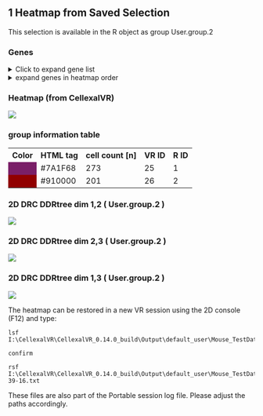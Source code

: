 ## 1 Heatmap from Saved Selection
This selection is available in the R object as group User.group.2

### Genes
<details>
  <summary>Click to expand gene list</summary>

[9030619P08Rik](https://www.genecards.org/cgi-bin/carddisp.pl?gene=9030619P08Rik) 
 [Abcb4](https://www.genecards.org/cgi-bin/carddisp.pl?gene=Abcb4) 
 [Acap1](https://www.genecards.org/cgi-bin/carddisp.pl?gene=Acap1) 
 [Add2](https://www.genecards.org/cgi-bin/carddisp.pl?gene=Add2) 
 [Adgrg1](https://www.genecards.org/cgi-bin/carddisp.pl?gene=Adgrg1) 
 [Adgrl4](https://www.genecards.org/cgi-bin/carddisp.pl?gene=Adgrl4) 
 [Alad](https://www.genecards.org/cgi-bin/carddisp.pl?gene=Alad) 
 [Angpt1](https://www.genecards.org/cgi-bin/carddisp.pl?gene=Angpt1) 
 [Anxa5](https://www.genecards.org/cgi-bin/carddisp.pl?gene=Anxa5) 
 [Aqp1](https://www.genecards.org/cgi-bin/carddisp.pl?gene=Aqp1) 
 [Arhgdib](https://www.genecards.org/cgi-bin/carddisp.pl?gene=Arhgdib) 
 [Arhgef6](https://www.genecards.org/cgi-bin/carddisp.pl?gene=Arhgef6) 
 [Atp1b2](https://www.genecards.org/cgi-bin/carddisp.pl?gene=Atp1b2) 
 [Atp2a3](https://www.genecards.org/cgi-bin/carddisp.pl?gene=Atp2a3) 
 [Atp5b](https://www.genecards.org/cgi-bin/carddisp.pl?gene=Atp5b) 
 [Atp5f1](https://www.genecards.org/cgi-bin/carddisp.pl?gene=Atp5f1) 
 [Atp5g1](https://www.genecards.org/cgi-bin/carddisp.pl?gene=Atp5g1) 
 [Atp5g3](https://www.genecards.org/cgi-bin/carddisp.pl?gene=Atp5g3) 
 [Atp7b](https://www.genecards.org/cgi-bin/carddisp.pl?gene=Atp7b) 
 [Atpif1](https://www.genecards.org/cgi-bin/carddisp.pl?gene=Atpif1) 
 [AW112010](https://www.genecards.org/cgi-bin/carddisp.pl?gene=AW112010) 
 [Bin2](https://www.genecards.org/cgi-bin/carddisp.pl?gene=Bin2) 
 [Birc5](https://www.genecards.org/cgi-bin/carddisp.pl?gene=Birc5) 
 [Blvrb](https://www.genecards.org/cgi-bin/carddisp.pl?gene=Blvrb) 
 [C1qbp](https://www.genecards.org/cgi-bin/carddisp.pl?gene=C1qbp) 
 [Camk2d](https://www.genecards.org/cgi-bin/carddisp.pl?gene=Camk2d) 
 [Car1](https://www.genecards.org/cgi-bin/carddisp.pl?gene=Car1) 
 [Car2](https://www.genecards.org/cgi-bin/carddisp.pl?gene=Car2) 
 [Ccna2](https://www.genecards.org/cgi-bin/carddisp.pl?gene=Ccna2) 
 [Ccnb2](https://www.genecards.org/cgi-bin/carddisp.pl?gene=Ccnb2) 
 [Ccne1](https://www.genecards.org/cgi-bin/carddisp.pl?gene=Ccne1) 
 [Cd27](https://www.genecards.org/cgi-bin/carddisp.pl?gene=Cd27) 
 [Cd34](https://www.genecards.org/cgi-bin/carddisp.pl?gene=Cd34) 
 [Cd63](https://www.genecards.org/cgi-bin/carddisp.pl?gene=Cd63) 
 [Cd63-ps](https://www.genecards.org/cgi-bin/carddisp.pl?gene=Cd63-ps) 
 [Cd93](https://www.genecards.org/cgi-bin/carddisp.pl?gene=Cd93) 
 [Cdca3](https://www.genecards.org/cgi-bin/carddisp.pl?gene=Cdca3) 
 [Cdca8](https://www.genecards.org/cgi-bin/carddisp.pl?gene=Cdca8) 
 [Cenpa](https://www.genecards.org/cgi-bin/carddisp.pl?gene=Cenpa) 
 [Cenpk](https://www.genecards.org/cgi-bin/carddisp.pl?gene=Cenpk) 
 [Ces2g](https://www.genecards.org/cgi-bin/carddisp.pl?gene=Ces2g) 
 [Chchd10](https://www.genecards.org/cgi-bin/carddisp.pl?gene=Chchd10) 
 [Chchd2](https://www.genecards.org/cgi-bin/carddisp.pl?gene=Chchd2) 
 [Cited4](https://www.genecards.org/cgi-bin/carddisp.pl?gene=Cited4) 
 [Cks1b](https://www.genecards.org/cgi-bin/carddisp.pl?gene=Cks1b) 
 [Cks2](https://www.genecards.org/cgi-bin/carddisp.pl?gene=Cks2) 
 [Cldn13](https://www.genecards.org/cgi-bin/carddisp.pl?gene=Cldn13) 
 [Cnn2](https://www.genecards.org/cgi-bin/carddisp.pl?gene=Cnn2) 
 [Coro1a](https://www.genecards.org/cgi-bin/carddisp.pl?gene=Coro1a) 
 [Cox4i1](https://www.genecards.org/cgi-bin/carddisp.pl?gene=Cox4i1) 
 [Cox6a1](https://www.genecards.org/cgi-bin/carddisp.pl?gene=Cox6a1) 
 [Cox6b1](https://www.genecards.org/cgi-bin/carddisp.pl?gene=Cox6b1) 
 [Cox7a2](https://www.genecards.org/cgi-bin/carddisp.pl?gene=Cox7a2) 
 [Cox7b](https://www.genecards.org/cgi-bin/carddisp.pl?gene=Cox7b) 
 [Cpox](https://www.genecards.org/cgi-bin/carddisp.pl?gene=Cpox) 
 [Ctla2a](https://www.genecards.org/cgi-bin/carddisp.pl?gene=Ctla2a) 
 [Ctla2b](https://www.genecards.org/cgi-bin/carddisp.pl?gene=Ctla2b) 
 [Ctse](https://www.genecards.org/cgi-bin/carddisp.pl?gene=Ctse) 
 [Cyc1](https://www.genecards.org/cgi-bin/carddisp.pl?gene=Cyc1) 
 [Dapp1](https://www.genecards.org/cgi-bin/carddisp.pl?gene=Dapp1) 
 [Dennd1c](https://www.genecards.org/cgi-bin/carddisp.pl?gene=Dennd1c) 
 [Dusp1](https://www.genecards.org/cgi-bin/carddisp.pl?gene=Dusp1) 
 [Dut](https://www.genecards.org/cgi-bin/carddisp.pl?gene=Dut) 
 [Dynll1](https://www.genecards.org/cgi-bin/carddisp.pl?gene=Dynll1) 
 [Ebi3](https://www.genecards.org/cgi-bin/carddisp.pl?gene=Ebi3) 
 [Eif5a](https://www.genecards.org/cgi-bin/carddisp.pl?gene=Eif5a) 
 [Elmo1](https://www.genecards.org/cgi-bin/carddisp.pl?gene=Elmo1) 
 [Emb](https://www.genecards.org/cgi-bin/carddisp.pl?gene=Emb) 
 [Epdr1](https://www.genecards.org/cgi-bin/carddisp.pl?gene=Epdr1) 
 [Epor](https://www.genecards.org/cgi-bin/carddisp.pl?gene=Epor) 
 [Epsti1](https://www.genecards.org/cgi-bin/carddisp.pl?gene=Epsti1) 
 [Ermap](https://www.genecards.org/cgi-bin/carddisp.pl?gene=Ermap) 
 [Fam132a](https://www.genecards.org/cgi-bin/carddisp.pl?gene=Fam132a) 
 [Fam134b](https://www.genecards.org/cgi-bin/carddisp.pl?gene=Fam134b) 
 [Fkbp1a](https://www.genecards.org/cgi-bin/carddisp.pl?gene=Fkbp1a) 
 [Fth1](https://www.genecards.org/cgi-bin/carddisp.pl?gene=Fth1) 
 [Gata1](https://www.genecards.org/cgi-bin/carddisp.pl?gene=Gata1) 
 [Gatm](https://www.genecards.org/cgi-bin/carddisp.pl?gene=Gatm) 
 [Gcnt2](https://www.genecards.org/cgi-bin/carddisp.pl?gene=Gcnt2) 
 [Gimap1](https://www.genecards.org/cgi-bin/carddisp.pl?gene=Gimap1) 
 [Gimap5](https://www.genecards.org/cgi-bin/carddisp.pl?gene=Gimap5) 
 [Gimap6](https://www.genecards.org/cgi-bin/carddisp.pl?gene=Gimap6) 
 [Glrx5](https://www.genecards.org/cgi-bin/carddisp.pl?gene=Glrx5) 
 [Gm10039](https://www.genecards.org/cgi-bin/carddisp.pl?gene=Gm10039) 
 [Gm12346](https://www.genecards.org/cgi-bin/carddisp.pl?gene=Gm12346) 
 [Gm13461](https://www.genecards.org/cgi-bin/carddisp.pl?gene=Gm13461) 
 [Gm15915](https://www.genecards.org/cgi-bin/carddisp.pl?gene=Gm15915) 
 [Gm2a](https://www.genecards.org/cgi-bin/carddisp.pl?gene=Gm2a) 
 [Gm4759](https://www.genecards.org/cgi-bin/carddisp.pl?gene=Gm4759) 
 [Gm8203](https://www.genecards.org/cgi-bin/carddisp.pl?gene=Gm8203) 
 [Gm8995](https://www.genecards.org/cgi-bin/carddisp.pl?gene=Gm8995) 
 [Gmnn](https://www.genecards.org/cgi-bin/carddisp.pl?gene=Gmnn) 
 [Gng11](https://www.genecards.org/cgi-bin/carddisp.pl?gene=Gng11) 
 [Gng2](https://www.genecards.org/cgi-bin/carddisp.pl?gene=Gng2) 
 [Gpr171](https://www.genecards.org/cgi-bin/carddisp.pl?gene=Gpr171) 
 [Gstm1](https://www.genecards.org/cgi-bin/carddisp.pl?gene=Gstm1) 
 [Gypa](https://www.genecards.org/cgi-bin/carddisp.pl?gene=Gypa) 
 [H2-Q6](https://www.genecards.org/cgi-bin/carddisp.pl?gene=H2-Q6) 
 [Hacd4](https://www.genecards.org/cgi-bin/carddisp.pl?gene=Hacd4) 
 [Hdgf](https://www.genecards.org/cgi-bin/carddisp.pl?gene=Hdgf) 
 [Hlf](https://www.genecards.org/cgi-bin/carddisp.pl?gene=Hlf) 
 [Hmbs](https://www.genecards.org/cgi-bin/carddisp.pl?gene=Hmbs) 
 [Hmgb2](https://www.genecards.org/cgi-bin/carddisp.pl?gene=Hmgb2) 
 [Hmgb3](https://www.genecards.org/cgi-bin/carddisp.pl?gene=Hmgb3) 
 [Hnrnpab](https://www.genecards.org/cgi-bin/carddisp.pl?gene=Hnrnpab) 
 [Hoxa9](https://www.genecards.org/cgi-bin/carddisp.pl?gene=Hoxa9) 
 [Hpn](https://www.genecards.org/cgi-bin/carddisp.pl?gene=Hpn) 
 [Hsp90aa1](https://www.genecards.org/cgi-bin/carddisp.pl?gene=Hsp90aa1) 
 [Hspd1](https://www.genecards.org/cgi-bin/carddisp.pl?gene=Hspd1) 
 [Hspe1](https://www.genecards.org/cgi-bin/carddisp.pl?gene=Hspe1) 
 [Ifi203](https://www.genecards.org/cgi-bin/carddisp.pl?gene=Ifi203) 
 [Ifitm1](https://www.genecards.org/cgi-bin/carddisp.pl?gene=Ifitm1) 
 [Ifitm3](https://www.genecards.org/cgi-bin/carddisp.pl?gene=Ifitm3) 
 [Ifrd2](https://www.genecards.org/cgi-bin/carddisp.pl?gene=Ifrd2) 
 [Ikzf2](https://www.genecards.org/cgi-bin/carddisp.pl?gene=Ikzf2) 
 [Il15](https://www.genecards.org/cgi-bin/carddisp.pl?gene=Il15) 
 [Il21r](https://www.genecards.org/cgi-bin/carddisp.pl?gene=Il21r) 
 [Itih5](https://www.genecards.org/cgi-bin/carddisp.pl?gene=Itih5) 
 [Jun](https://www.genecards.org/cgi-bin/carddisp.pl?gene=Jun) 
 [Kel](https://www.genecards.org/cgi-bin/carddisp.pl?gene=Kel) 
 [Klf1](https://www.genecards.org/cgi-bin/carddisp.pl?gene=Klf1) 
 [Laptm5](https://www.genecards.org/cgi-bin/carddisp.pl?gene=Laptm5) 
 [Lcp1](https://www.genecards.org/cgi-bin/carddisp.pl?gene=Lcp1) 
 [Lcp2](https://www.genecards.org/cgi-bin/carddisp.pl?gene=Lcp2) 
 [Ldhb](https://www.genecards.org/cgi-bin/carddisp.pl?gene=Ldhb) 
 [Limd2](https://www.genecards.org/cgi-bin/carddisp.pl?gene=Limd2) 
 [Lsp1](https://www.genecards.org/cgi-bin/carddisp.pl?gene=Lsp1) 
 [Ltb](https://www.genecards.org/cgi-bin/carddisp.pl?gene=Ltb) 
 [Ly6a](https://www.genecards.org/cgi-bin/carddisp.pl?gene=Ly6a) 
 [Lyz2](https://www.genecards.org/cgi-bin/carddisp.pl?gene=Lyz2) 
 [Malat1](https://www.genecards.org/cgi-bin/carddisp.pl?gene=Malat1) 
 [Mcm5](https://www.genecards.org/cgi-bin/carddisp.pl?gene=Mcm5) 
 [Mdh2](https://www.genecards.org/cgi-bin/carddisp.pl?gene=Mdh2) 
 [Mecom](https://www.genecards.org/cgi-bin/carddisp.pl?gene=Mecom) 
 [Mef2c](https://www.genecards.org/cgi-bin/carddisp.pl?gene=Mef2c) 
 [Meis1](https://www.genecards.org/cgi-bin/carddisp.pl?gene=Meis1) 
 [Metap2](https://www.genecards.org/cgi-bin/carddisp.pl?gene=Metap2) 
 [Mfng](https://www.genecards.org/cgi-bin/carddisp.pl?gene=Mfng) 
 [Mfsd2b](https://www.genecards.org/cgi-bin/carddisp.pl?gene=Mfsd2b) 
 [Minpp1](https://www.genecards.org/cgi-bin/carddisp.pl?gene=Minpp1) 
 [Mki67](https://www.genecards.org/cgi-bin/carddisp.pl?gene=Mki67) 
 [Mndal](https://www.genecards.org/cgi-bin/carddisp.pl?gene=Mndal) 
 [Mns1](https://www.genecards.org/cgi-bin/carddisp.pl?gene=Mns1) 
 [Mpl](https://www.genecards.org/cgi-bin/carddisp.pl?gene=Mpl) 
 [Mrpl20](https://www.genecards.org/cgi-bin/carddisp.pl?gene=Mrpl20) 
 [Mt1](https://www.genecards.org/cgi-bin/carddisp.pl?gene=Mt1) 
 [Mt2](https://www.genecards.org/cgi-bin/carddisp.pl?gene=Mt2) 
 [Mthfd1](https://www.genecards.org/cgi-bin/carddisp.pl?gene=Mthfd1) 
 [Mycn](https://www.genecards.org/cgi-bin/carddisp.pl?gene=Mycn) 
 [Myct1](https://www.genecards.org/cgi-bin/carddisp.pl?gene=Myct1) 
 [Myl10](https://www.genecards.org/cgi-bin/carddisp.pl?gene=Myl10) 
 [Napsa](https://www.genecards.org/cgi-bin/carddisp.pl?gene=Napsa) 
 [Nasp](https://www.genecards.org/cgi-bin/carddisp.pl?gene=Nasp) 
 [Ncl](https://www.genecards.org/cgi-bin/carddisp.pl?gene=Ncl) 
 [Ndufb9](https://www.genecards.org/cgi-bin/carddisp.pl?gene=Ndufb9) 
 [Neurl3](https://www.genecards.org/cgi-bin/carddisp.pl?gene=Neurl3) 
 [Nhp2](https://www.genecards.org/cgi-bin/carddisp.pl?gene=Nhp2) 
 [Npm1](https://www.genecards.org/cgi-bin/carddisp.pl?gene=Npm1) 
 [Nrxn1](https://www.genecards.org/cgi-bin/carddisp.pl?gene=Nrxn1) 
 [Nxpe2](https://www.genecards.org/cgi-bin/carddisp.pl?gene=Nxpe2) 
 [Pa2g4](https://www.genecards.org/cgi-bin/carddisp.pl?gene=Pa2g4) 
 [Padi4](https://www.genecards.org/cgi-bin/carddisp.pl?gene=Padi4) 
 [Pbx1](https://www.genecards.org/cgi-bin/carddisp.pl?gene=Pbx1) 
 [Pcna](https://www.genecards.org/cgi-bin/carddisp.pl?gene=Pcna) 
 [Pde4b](https://www.genecards.org/cgi-bin/carddisp.pl?gene=Pde4b) 
 [Pear1](https://www.genecards.org/cgi-bin/carddisp.pl?gene=Pear1) 
 [Pglyrp2](https://www.genecards.org/cgi-bin/carddisp.pl?gene=Pglyrp2) 
 [Phactr2](https://www.genecards.org/cgi-bin/carddisp.pl?gene=Phactr2) 
 [Phb2](https://www.genecards.org/cgi-bin/carddisp.pl?gene=Phb2) 
 [Phf5a](https://www.genecards.org/cgi-bin/carddisp.pl?gene=Phf5a) 
 [Pik3ip1](https://www.genecards.org/cgi-bin/carddisp.pl?gene=Pik3ip1) 
 [Pklr](https://www.genecards.org/cgi-bin/carddisp.pl?gene=Pklr) 
 [Pkm](https://www.genecards.org/cgi-bin/carddisp.pl?gene=Pkm) 
 [Pla2g12a](https://www.genecards.org/cgi-bin/carddisp.pl?gene=Pla2g12a) 
 [Plcb2](https://www.genecards.org/cgi-bin/carddisp.pl?gene=Plcb2) 
 [Plcg2](https://www.genecards.org/cgi-bin/carddisp.pl?gene=Plcg2) 
 [Ppm1g](https://www.genecards.org/cgi-bin/carddisp.pl?gene=Ppm1g) 
 [Prdx2](https://www.genecards.org/cgi-bin/carddisp.pl?gene=Prdx2) 
 [Procr](https://www.genecards.org/cgi-bin/carddisp.pl?gene=Procr) 
 [Prtn3](https://www.genecards.org/cgi-bin/carddisp.pl?gene=Prtn3) 
 [Ptprc](https://www.genecards.org/cgi-bin/carddisp.pl?gene=Ptprc) 
 [Rab37](https://www.genecards.org/cgi-bin/carddisp.pl?gene=Rab37) 
 [Rab38](https://www.genecards.org/cgi-bin/carddisp.pl?gene=Rab38) 
 [Ramp1](https://www.genecards.org/cgi-bin/carddisp.pl?gene=Ramp1) 
 [Ran](https://www.genecards.org/cgi-bin/carddisp.pl?gene=Ran) 
 [Ranbp1](https://www.genecards.org/cgi-bin/carddisp.pl?gene=Ranbp1) 
 [Rbpms](https://www.genecards.org/cgi-bin/carddisp.pl?gene=Rbpms) 
 [Rcsd1](https://www.genecards.org/cgi-bin/carddisp.pl?gene=Rcsd1) 
 [Rexo2](https://www.genecards.org/cgi-bin/carddisp.pl?gene=Rexo2) 
 [Rgs1](https://www.genecards.org/cgi-bin/carddisp.pl?gene=Rgs1) 
 [Rgs18](https://www.genecards.org/cgi-bin/carddisp.pl?gene=Rgs18) 
 [Rhag](https://www.genecards.org/cgi-bin/carddisp.pl?gene=Rhag) 
 [Rhd](https://www.genecards.org/cgi-bin/carddisp.pl?gene=Rhd) 
 [Rin3](https://www.genecards.org/cgi-bin/carddisp.pl?gene=Rin3) 
 [Rpl41](https://www.genecards.org/cgi-bin/carddisp.pl?gene=Rpl41) 
 [Rps27l](https://www.genecards.org/cgi-bin/carddisp.pl?gene=Rps27l) 
 [Rrm2](https://www.genecards.org/cgi-bin/carddisp.pl?gene=Rrm2) 
 [Runx2](https://www.genecards.org/cgi-bin/carddisp.pl?gene=Runx2) 
 [Sepp1](https://www.genecards.org/cgi-bin/carddisp.pl?gene=Sepp1) 
 [Serpina3g](https://www.genecards.org/cgi-bin/carddisp.pl?gene=Serpina3g) 
 [Sfxn1](https://www.genecards.org/cgi-bin/carddisp.pl?gene=Sfxn1) 
 [Shisa5](https://www.genecards.org/cgi-bin/carddisp.pl?gene=Shisa5) 
 [Slc25a21](https://www.genecards.org/cgi-bin/carddisp.pl?gene=Slc25a21) 
 [Slc25a5](https://www.genecards.org/cgi-bin/carddisp.pl?gene=Slc25a5) 
 [Slc34a2](https://www.genecards.org/cgi-bin/carddisp.pl?gene=Slc34a2) 
 [Slc38a5](https://www.genecards.org/cgi-bin/carddisp.pl?gene=Slc38a5) 
 [Slc40a1](https://www.genecards.org/cgi-bin/carddisp.pl?gene=Slc40a1) 
 [Smim1](https://www.genecards.org/cgi-bin/carddisp.pl?gene=Smim1) 
 [Snhg14](https://www.genecards.org/cgi-bin/carddisp.pl?gene=Snhg14) 
 [Snrpb](https://www.genecards.org/cgi-bin/carddisp.pl?gene=Snrpb) 
 [Socs2](https://www.genecards.org/cgi-bin/carddisp.pl?gene=Socs2) 
 [Sod1](https://www.genecards.org/cgi-bin/carddisp.pl?gene=Sod1) 
 [Spc24](https://www.genecards.org/cgi-bin/carddisp.pl?gene=Spc24) 
 [Sphk1](https://www.genecards.org/cgi-bin/carddisp.pl?gene=Sphk1) 
 [Spi1](https://www.genecards.org/cgi-bin/carddisp.pl?gene=Spi1) 
 [Spns2](https://www.genecards.org/cgi-bin/carddisp.pl?gene=Spns2) 
 [Sptbn1](https://www.genecards.org/cgi-bin/carddisp.pl?gene=Sptbn1) 
 [Steap3](https://www.genecards.org/cgi-bin/carddisp.pl?gene=Steap3) 
 [Stom](https://www.genecards.org/cgi-bin/carddisp.pl?gene=Stom) 
 [Tbc1d10c](https://www.genecards.org/cgi-bin/carddisp.pl?gene=Tbc1d10c) 
 [Tbxas1](https://www.genecards.org/cgi-bin/carddisp.pl?gene=Tbxas1) 
 [Tes](https://www.genecards.org/cgi-bin/carddisp.pl?gene=Tes) 
 [Tfrc](https://www.genecards.org/cgi-bin/carddisp.pl?gene=Tfrc) 
 [Tgtp1](https://www.genecards.org/cgi-bin/carddisp.pl?gene=Tgtp1) 
 [Tgtp2](https://www.genecards.org/cgi-bin/carddisp.pl?gene=Tgtp2) 
 [Tipin](https://www.genecards.org/cgi-bin/carddisp.pl?gene=Tipin) 
 [Tk1](https://www.genecards.org/cgi-bin/carddisp.pl?gene=Tk1) 
 [Tmem14c](https://www.genecards.org/cgi-bin/carddisp.pl?gene=Tmem14c) 
 [Tmem173](https://www.genecards.org/cgi-bin/carddisp.pl?gene=Tmem173) 
 [Tmem176a](https://www.genecards.org/cgi-bin/carddisp.pl?gene=Tmem176a) 
 [Tmem176b](https://www.genecards.org/cgi-bin/carddisp.pl?gene=Tmem176b) 
 [Tmsb4x](https://www.genecards.org/cgi-bin/carddisp.pl?gene=Tmsb4x) 
 [Tnfaip2](https://www.genecards.org/cgi-bin/carddisp.pl?gene=Tnfaip2) 
 [Tnfaip8](https://www.genecards.org/cgi-bin/carddisp.pl?gene=Tnfaip8) 
 [Tsc22d3](https://www.genecards.org/cgi-bin/carddisp.pl?gene=Tsc22d3) 
 [Tspan14](https://www.genecards.org/cgi-bin/carddisp.pl?gene=Tspan14) 
 [Tspo2](https://www.genecards.org/cgi-bin/carddisp.pl?gene=Tspo2) 
 [Tuba1b](https://www.genecards.org/cgi-bin/carddisp.pl?gene=Tuba1b) 
 [Tubb4b](https://www.genecards.org/cgi-bin/carddisp.pl?gene=Tubb4b) 
 [Tubb5](https://www.genecards.org/cgi-bin/carddisp.pl?gene=Tubb5) 
 [Txnip](https://www.genecards.org/cgi-bin/carddisp.pl?gene=Txnip) 
 [Uqcr11](https://www.genecards.org/cgi-bin/carddisp.pl?gene=Uqcr11) 
 [Vim](https://www.genecards.org/cgi-bin/carddisp.pl?gene=Vim) 
 [Wls](https://www.genecards.org/cgi-bin/carddisp.pl?gene=Wls) 
 [Ybx1](https://www.genecards.org/cgi-bin/carddisp.pl?gene=Ybx1) 
 [Ybx3](https://www.genecards.org/cgi-bin/carddisp.pl?gene=Ybx3) 
 [Ypel3](https://www.genecards.org/cgi-bin/carddisp.pl?gene=Ypel3) 
 [Zbtb20](https://www.genecards.org/cgi-bin/carddisp.pl?gene=Zbtb20) 
 [Zfp36](https://www.genecards.org/cgi-bin/carddisp.pl?gene=Zfp36) 
 [Zyx](https://www.genecards.org/cgi-bin/carddisp.pl?gene=Zyx) 

</details>


<details>
  <summary>expand genes in heatmap order</summary>

[Pklr](https://www.genecards.org/cgi-bin/carddisp.pl?gene=Pklr) 
 [Snhg14](https://www.genecards.org/cgi-bin/carddisp.pl?gene=Snhg14) 
 [Smim1](https://www.genecards.org/cgi-bin/carddisp.pl?gene=Smim1) 
 [Rhag](https://www.genecards.org/cgi-bin/carddisp.pl?gene=Rhag) 
 [Gypa](https://www.genecards.org/cgi-bin/carddisp.pl?gene=Gypa) 
 [Kel](https://www.genecards.org/cgi-bin/carddisp.pl?gene=Kel) 
 [Atp7b](https://www.genecards.org/cgi-bin/carddisp.pl?gene=Atp7b) 
 [Hpn](https://www.genecards.org/cgi-bin/carddisp.pl?gene=Hpn) 
 [Cldn13](https://www.genecards.org/cgi-bin/carddisp.pl?gene=Cldn13) 
 [Mt2](https://www.genecards.org/cgi-bin/carddisp.pl?gene=Mt2) 
 [Sphk1](https://www.genecards.org/cgi-bin/carddisp.pl?gene=Sphk1) 
 [Gata1](https://www.genecards.org/cgi-bin/carddisp.pl?gene=Gata1) 
 [Rhd](https://www.genecards.org/cgi-bin/carddisp.pl?gene=Rhd) 
 [Epor](https://www.genecards.org/cgi-bin/carddisp.pl?gene=Epor) 
 [Ccna2](https://www.genecards.org/cgi-bin/carddisp.pl?gene=Ccna2) 
 [Aqp1](https://www.genecards.org/cgi-bin/carddisp.pl?gene=Aqp1) 
 [Klf1](https://www.genecards.org/cgi-bin/carddisp.pl?gene=Klf1) 
 [Birc5](https://www.genecards.org/cgi-bin/carddisp.pl?gene=Birc5) 
 [Slc38a5](https://www.genecards.org/cgi-bin/carddisp.pl?gene=Slc38a5) 
 [Cks2](https://www.genecards.org/cgi-bin/carddisp.pl?gene=Cks2) 
 [Blvrb](https://www.genecards.org/cgi-bin/carddisp.pl?gene=Blvrb) 
 [Hmgb2](https://www.genecards.org/cgi-bin/carddisp.pl?gene=Hmgb2) 
 [Uqcr11](https://www.genecards.org/cgi-bin/carddisp.pl?gene=Uqcr11) 
 [Gm13461](https://www.genecards.org/cgi-bin/carddisp.pl?gene=Gm13461) 
 [Spc24](https://www.genecards.org/cgi-bin/carddisp.pl?gene=Spc24) 
 [Tmem14c](https://www.genecards.org/cgi-bin/carddisp.pl?gene=Tmem14c) 
 [Atp5g1](https://www.genecards.org/cgi-bin/carddisp.pl?gene=Atp5g1) 
 [Ndufb9](https://www.genecards.org/cgi-bin/carddisp.pl?gene=Ndufb9) 
 [Gmnn](https://www.genecards.org/cgi-bin/carddisp.pl?gene=Gmnn) 
 [Ran](https://www.genecards.org/cgi-bin/carddisp.pl?gene=Ran) 
 [Hspe1](https://www.genecards.org/cgi-bin/carddisp.pl?gene=Hspe1) 
 [Ranbp1](https://www.genecards.org/cgi-bin/carddisp.pl?gene=Ranbp1) 
 [Glrx5](https://www.genecards.org/cgi-bin/carddisp.pl?gene=Glrx5) 
 [Prdx2](https://www.genecards.org/cgi-bin/carddisp.pl?gene=Prdx2) 
 [Slc25a5](https://www.genecards.org/cgi-bin/carddisp.pl?gene=Slc25a5) 
 [Cox7b](https://www.genecards.org/cgi-bin/carddisp.pl?gene=Cox7b) 
 [Cited4](https://www.genecards.org/cgi-bin/carddisp.pl?gene=Cited4) 
 [Phb2](https://www.genecards.org/cgi-bin/carddisp.pl?gene=Phb2) 
 [Rexo2](https://www.genecards.org/cgi-bin/carddisp.pl?gene=Rexo2) 
 [Gatm](https://www.genecards.org/cgi-bin/carddisp.pl?gene=Gatm) 
 [Ybx1](https://www.genecards.org/cgi-bin/carddisp.pl?gene=Ybx1) 
 [Phf5a](https://www.genecards.org/cgi-bin/carddisp.pl?gene=Phf5a) 
 [Pla2g12a](https://www.genecards.org/cgi-bin/carddisp.pl?gene=Pla2g12a) 
 [Epdr1](https://www.genecards.org/cgi-bin/carddisp.pl?gene=Epdr1) 
 [Cks1b](https://www.genecards.org/cgi-bin/carddisp.pl?gene=Cks1b) 
 [Cox6b1](https://www.genecards.org/cgi-bin/carddisp.pl?gene=Cox6b1) 
 [Ccne1](https://www.genecards.org/cgi-bin/carddisp.pl?gene=Ccne1) 
 [Rrm2](https://www.genecards.org/cgi-bin/carddisp.pl?gene=Rrm2) 
 [Add2](https://www.genecards.org/cgi-bin/carddisp.pl?gene=Add2) 
 [Cdca8](https://www.genecards.org/cgi-bin/carddisp.pl?gene=Cdca8) 
 [Ctse](https://www.genecards.org/cgi-bin/carddisp.pl?gene=Ctse) 
 [Mrpl20](https://www.genecards.org/cgi-bin/carddisp.pl?gene=Mrpl20) 
 [Abcb4](https://www.genecards.org/cgi-bin/carddisp.pl?gene=Abcb4) 
 [Mdh2](https://www.genecards.org/cgi-bin/carddisp.pl?gene=Mdh2) 
 [Pcna](https://www.genecards.org/cgi-bin/carddisp.pl?gene=Pcna) 
 [Stom](https://www.genecards.org/cgi-bin/carddisp.pl?gene=Stom) 
 [Slc25a21](https://www.genecards.org/cgi-bin/carddisp.pl?gene=Slc25a21) 
 [Mt1](https://www.genecards.org/cgi-bin/carddisp.pl?gene=Mt1) 
 [Mfsd2b](https://www.genecards.org/cgi-bin/carddisp.pl?gene=Mfsd2b) 
 [Hmbs](https://www.genecards.org/cgi-bin/carddisp.pl?gene=Hmbs) 
 [Metap2](https://www.genecards.org/cgi-bin/carddisp.pl?gene=Metap2) 
 [Atp5g3](https://www.genecards.org/cgi-bin/carddisp.pl?gene=Atp5g3) 
 [Mthfd1](https://www.genecards.org/cgi-bin/carddisp.pl?gene=Mthfd1) 
 [Sfxn1](https://www.genecards.org/cgi-bin/carddisp.pl?gene=Sfxn1) 
 [Gm15915](https://www.genecards.org/cgi-bin/carddisp.pl?gene=Gm15915) 
 [Cpox](https://www.genecards.org/cgi-bin/carddisp.pl?gene=Cpox) 
 [Tfrc](https://www.genecards.org/cgi-bin/carddisp.pl?gene=Tfrc) 
 [Hdgf](https://www.genecards.org/cgi-bin/carddisp.pl?gene=Hdgf) 
 [Cyc1](https://www.genecards.org/cgi-bin/carddisp.pl?gene=Cyc1) 
 [Minpp1](https://www.genecards.org/cgi-bin/carddisp.pl?gene=Minpp1) 
 [Steap3](https://www.genecards.org/cgi-bin/carddisp.pl?gene=Steap3) 
 [Alad](https://www.genecards.org/cgi-bin/carddisp.pl?gene=Alad) 
 [Ces2g](https://www.genecards.org/cgi-bin/carddisp.pl?gene=Ces2g) 
 [Mns1](https://www.genecards.org/cgi-bin/carddisp.pl?gene=Mns1) 
 [Dynll1](https://www.genecards.org/cgi-bin/carddisp.pl?gene=Dynll1) 
 [Nasp](https://www.genecards.org/cgi-bin/carddisp.pl?gene=Nasp) 
 [Tipin](https://www.genecards.org/cgi-bin/carddisp.pl?gene=Tipin) 
 [Atp5f1](https://www.genecards.org/cgi-bin/carddisp.pl?gene=Atp5f1) 
 [Gm12346](https://www.genecards.org/cgi-bin/carddisp.pl?gene=Gm12346) 
 [Ermap](https://www.genecards.org/cgi-bin/carddisp.pl?gene=Ermap) 
 [Tubb4b](https://www.genecards.org/cgi-bin/carddisp.pl?gene=Tubb4b) 
 [Tnfaip2](https://www.genecards.org/cgi-bin/carddisp.pl?gene=Tnfaip2) 
 [Cdca3](https://www.genecards.org/cgi-bin/carddisp.pl?gene=Cdca3) 
 [Tspo2](https://www.genecards.org/cgi-bin/carddisp.pl?gene=Tspo2) 
 [Gm10039](https://www.genecards.org/cgi-bin/carddisp.pl?gene=Gm10039) 
 [Nxpe2](https://www.genecards.org/cgi-bin/carddisp.pl?gene=Nxpe2) 
 [C1qbp](https://www.genecards.org/cgi-bin/carddisp.pl?gene=C1qbp) 
 [Ccnb2](https://www.genecards.org/cgi-bin/carddisp.pl?gene=Ccnb2) 
 [Cox7a2](https://www.genecards.org/cgi-bin/carddisp.pl?gene=Cox7a2) 
 [Car1](https://www.genecards.org/cgi-bin/carddisp.pl?gene=Car1) 
 [Pa2g4](https://www.genecards.org/cgi-bin/carddisp.pl?gene=Pa2g4) 
 [Mcm5](https://www.genecards.org/cgi-bin/carddisp.pl?gene=Mcm5) 
 [Hspd1](https://www.genecards.org/cgi-bin/carddisp.pl?gene=Hspd1) 
 [Tk1](https://www.genecards.org/cgi-bin/carddisp.pl?gene=Tk1) 
 [Ybx3](https://www.genecards.org/cgi-bin/carddisp.pl?gene=Ybx3) 
 [Cenpk](https://www.genecards.org/cgi-bin/carddisp.pl?gene=Cenpk) 
 [Chchd10](https://www.genecards.org/cgi-bin/carddisp.pl?gene=Chchd10) 
 [Tuba1b](https://www.genecards.org/cgi-bin/carddisp.pl?gene=Tuba1b) 
 [Fam132a](https://www.genecards.org/cgi-bin/carddisp.pl?gene=Fam132a) 
 [Cenpa](https://www.genecards.org/cgi-bin/carddisp.pl?gene=Cenpa) 
 [Atpif1](https://www.genecards.org/cgi-bin/carddisp.pl?gene=Atpif1) 
 [Mki67](https://www.genecards.org/cgi-bin/carddisp.pl?gene=Mki67) 
 [Ppm1g](https://www.genecards.org/cgi-bin/carddisp.pl?gene=Ppm1g) 
 [Cox6a1](https://www.genecards.org/cgi-bin/carddisp.pl?gene=Cox6a1) 
 [Gm8203](https://www.genecards.org/cgi-bin/carddisp.pl?gene=Gm8203) 
 [Hnrnpab](https://www.genecards.org/cgi-bin/carddisp.pl?gene=Hnrnpab) 
 [Nhp2](https://www.genecards.org/cgi-bin/carddisp.pl?gene=Nhp2) 
 [Dut](https://www.genecards.org/cgi-bin/carddisp.pl?gene=Dut) 
 [Atp1b2](https://www.genecards.org/cgi-bin/carddisp.pl?gene=Atp1b2) 
 [Hsp90aa1](https://www.genecards.org/cgi-bin/carddisp.pl?gene=Hsp90aa1) 
 [Rps27l](https://www.genecards.org/cgi-bin/carddisp.pl?gene=Rps27l) 
 [Slc40a1](https://www.genecards.org/cgi-bin/carddisp.pl?gene=Slc40a1) 
 [Hmgb3](https://www.genecards.org/cgi-bin/carddisp.pl?gene=Hmgb3) 
 [Ifrd2](https://www.genecards.org/cgi-bin/carddisp.pl?gene=Ifrd2) 
 [Ifitm1](https://www.genecards.org/cgi-bin/carddisp.pl?gene=Ifitm1) 
 [Tmsb4x](https://www.genecards.org/cgi-bin/carddisp.pl?gene=Tmsb4x) 
 [Coro1a](https://www.genecards.org/cgi-bin/carddisp.pl?gene=Coro1a) 
 [Limd2](https://www.genecards.org/cgi-bin/carddisp.pl?gene=Limd2) 
 [Pkm](https://www.genecards.org/cgi-bin/carddisp.pl?gene=Pkm) 
 [Hlf](https://www.genecards.org/cgi-bin/carddisp.pl?gene=Hlf) 
 [Meis1](https://www.genecards.org/cgi-bin/carddisp.pl?gene=Meis1) 
 [Lsp1](https://www.genecards.org/cgi-bin/carddisp.pl?gene=Lsp1) 
 [Lcp1](https://www.genecards.org/cgi-bin/carddisp.pl?gene=Lcp1) 
 [Gimap6](https://www.genecards.org/cgi-bin/carddisp.pl?gene=Gimap6) 
 [Ctla2a](https://www.genecards.org/cgi-bin/carddisp.pl?gene=Ctla2a) 
 [Gcnt2](https://www.genecards.org/cgi-bin/carddisp.pl?gene=Gcnt2) 
 [Ltb](https://www.genecards.org/cgi-bin/carddisp.pl?gene=Ltb) 
 [Lyz2](https://www.genecards.org/cgi-bin/carddisp.pl?gene=Lyz2) 
 [Shisa5](https://www.genecards.org/cgi-bin/carddisp.pl?gene=Shisa5) 
 [Mpl](https://www.genecards.org/cgi-bin/carddisp.pl?gene=Mpl) 
 [Ifi203](https://www.genecards.org/cgi-bin/carddisp.pl?gene=Ifi203) 
 [Arhgdib](https://www.genecards.org/cgi-bin/carddisp.pl?gene=Arhgdib) 
 [Gpr171](https://www.genecards.org/cgi-bin/carddisp.pl?gene=Gpr171) 
 [Tmem176a](https://www.genecards.org/cgi-bin/carddisp.pl?gene=Tmem176a) 
 [Adgrg1](https://www.genecards.org/cgi-bin/carddisp.pl?gene=Adgrg1) 
 [Pik3ip1](https://www.genecards.org/cgi-bin/carddisp.pl?gene=Pik3ip1) 
 [Tbc1d10c](https://www.genecards.org/cgi-bin/carddisp.pl?gene=Tbc1d10c) 
 [Gm2a](https://www.genecards.org/cgi-bin/carddisp.pl?gene=Gm2a) 
 [Spi1](https://www.genecards.org/cgi-bin/carddisp.pl?gene=Spi1) 
 [Zbtb20](https://www.genecards.org/cgi-bin/carddisp.pl?gene=Zbtb20) 
 [Ctla2b](https://www.genecards.org/cgi-bin/carddisp.pl?gene=Ctla2b) 
 [Cd63](https://www.genecards.org/cgi-bin/carddisp.pl?gene=Cd63) 
 [Pglyrp2](https://www.genecards.org/cgi-bin/carddisp.pl?gene=Pglyrp2) 
 [Tbxas1](https://www.genecards.org/cgi-bin/carddisp.pl?gene=Tbxas1) 
 [Gstm1](https://www.genecards.org/cgi-bin/carddisp.pl?gene=Gstm1) 
 [AW112010](https://www.genecards.org/cgi-bin/carddisp.pl?gene=AW112010) 
 [Cd27](https://www.genecards.org/cgi-bin/carddisp.pl?gene=Cd27) 
 [Cd63-ps](https://www.genecards.org/cgi-bin/carddisp.pl?gene=Cd63-ps) 
 [Serpina3g](https://www.genecards.org/cgi-bin/carddisp.pl?gene=Serpina3g) 
 [Mfng](https://www.genecards.org/cgi-bin/carddisp.pl?gene=Mfng) 
 [Slc34a2](https://www.genecards.org/cgi-bin/carddisp.pl?gene=Slc34a2) 
 [Mndal](https://www.genecards.org/cgi-bin/carddisp.pl?gene=Mndal) 
 [Cd34](https://www.genecards.org/cgi-bin/carddisp.pl?gene=Cd34) 
 [H2-Q6](https://www.genecards.org/cgi-bin/carddisp.pl?gene=H2-Q6) 
 [Procr](https://www.genecards.org/cgi-bin/carddisp.pl?gene=Procr) 
 [Plcg2](https://www.genecards.org/cgi-bin/carddisp.pl?gene=Plcg2) 
 [Ypel3](https://www.genecards.org/cgi-bin/carddisp.pl?gene=Ypel3) 
 [Runx2](https://www.genecards.org/cgi-bin/carddisp.pl?gene=Runx2) 
 [Cd93](https://www.genecards.org/cgi-bin/carddisp.pl?gene=Cd93) 
 [Tes](https://www.genecards.org/cgi-bin/carddisp.pl?gene=Tes) 
 [Ebi3](https://www.genecards.org/cgi-bin/carddisp.pl?gene=Ebi3) 
 [Rab37](https://www.genecards.org/cgi-bin/carddisp.pl?gene=Rab37) 
 [Atp2a3](https://www.genecards.org/cgi-bin/carddisp.pl?gene=Atp2a3) 
 [Rgs18](https://www.genecards.org/cgi-bin/carddisp.pl?gene=Rgs18) 
 [9030619P08Rik](https://www.genecards.org/cgi-bin/carddisp.pl?gene=9030619P08Rik) 
 [Sepp1](https://www.genecards.org/cgi-bin/carddisp.pl?gene=Sepp1) 
 [Itih5](https://www.genecards.org/cgi-bin/carddisp.pl?gene=Itih5) 
 [Phactr2](https://www.genecards.org/cgi-bin/carddisp.pl?gene=Phactr2) 
 [Padi4](https://www.genecards.org/cgi-bin/carddisp.pl?gene=Padi4) 
 [Nrxn1](https://www.genecards.org/cgi-bin/carddisp.pl?gene=Nrxn1) 
 [Tsc22d3](https://www.genecards.org/cgi-bin/carddisp.pl?gene=Tsc22d3) 
 [Dusp1](https://www.genecards.org/cgi-bin/carddisp.pl?gene=Dusp1) 
 [Hoxa9](https://www.genecards.org/cgi-bin/carddisp.pl?gene=Hoxa9) 
 [Ikzf2](https://www.genecards.org/cgi-bin/carddisp.pl?gene=Ikzf2) 
 [Pbx1](https://www.genecards.org/cgi-bin/carddisp.pl?gene=Pbx1) 
 [Spns2](https://www.genecards.org/cgi-bin/carddisp.pl?gene=Spns2) 
 [Ramp1](https://www.genecards.org/cgi-bin/carddisp.pl?gene=Ramp1) 
 [Tgtp2](https://www.genecards.org/cgi-bin/carddisp.pl?gene=Tgtp2) 
 [Dennd1c](https://www.genecards.org/cgi-bin/carddisp.pl?gene=Dennd1c) 
 [Rab38](https://www.genecards.org/cgi-bin/carddisp.pl?gene=Rab38) 
 [Tspan14](https://www.genecards.org/cgi-bin/carddisp.pl?gene=Tspan14) 
 [Cox4i1](https://www.genecards.org/cgi-bin/carddisp.pl?gene=Cox4i1) 
 [Npm1](https://www.genecards.org/cgi-bin/carddisp.pl?gene=Npm1) 
 [Sod1](https://www.genecards.org/cgi-bin/carddisp.pl?gene=Sod1) 
 [Car2](https://www.genecards.org/cgi-bin/carddisp.pl?gene=Car2) 
 [Rpl41](https://www.genecards.org/cgi-bin/carddisp.pl?gene=Rpl41) 
 [Chchd2](https://www.genecards.org/cgi-bin/carddisp.pl?gene=Chchd2) 
 [Snrpb](https://www.genecards.org/cgi-bin/carddisp.pl?gene=Snrpb) 
 [Fam134b](https://www.genecards.org/cgi-bin/carddisp.pl?gene=Fam134b) 
 [Fth1](https://www.genecards.org/cgi-bin/carddisp.pl?gene=Fth1) 
 [Plcb2](https://www.genecards.org/cgi-bin/carddisp.pl?gene=Plcb2) 
 [Zfp36](https://www.genecards.org/cgi-bin/carddisp.pl?gene=Zfp36) 
 [Adgrl4](https://www.genecards.org/cgi-bin/carddisp.pl?gene=Adgrl4) 
 [Ptprc](https://www.genecards.org/cgi-bin/carddisp.pl?gene=Ptprc) 
 [Tgtp1](https://www.genecards.org/cgi-bin/carddisp.pl?gene=Tgtp1) 
 [Tnfaip8](https://www.genecards.org/cgi-bin/carddisp.pl?gene=Tnfaip8) 
 [Ncl](https://www.genecards.org/cgi-bin/carddisp.pl?gene=Ncl) 
 [Gm8995](https://www.genecards.org/cgi-bin/carddisp.pl?gene=Gm8995) 
 [Prtn3](https://www.genecards.org/cgi-bin/carddisp.pl?gene=Prtn3) 
 [Sptbn1](https://www.genecards.org/cgi-bin/carddisp.pl?gene=Sptbn1) 
 [Gm4759](https://www.genecards.org/cgi-bin/carddisp.pl?gene=Gm4759) 
 [Pear1](https://www.genecards.org/cgi-bin/carddisp.pl?gene=Pear1) 
 [Tubb5](https://www.genecards.org/cgi-bin/carddisp.pl?gene=Tubb5) 
 [Rin3](https://www.genecards.org/cgi-bin/carddisp.pl?gene=Rin3) 
 [Jun](https://www.genecards.org/cgi-bin/carddisp.pl?gene=Jun) 
 [Gng11](https://www.genecards.org/cgi-bin/carddisp.pl?gene=Gng11) 
 [Cnn2](https://www.genecards.org/cgi-bin/carddisp.pl?gene=Cnn2) 
 [Hacd4](https://www.genecards.org/cgi-bin/carddisp.pl?gene=Hacd4) 
 [Mecom](https://www.genecards.org/cgi-bin/carddisp.pl?gene=Mecom) 
 [Malat1](https://www.genecards.org/cgi-bin/carddisp.pl?gene=Malat1) 
 [Tmem173](https://www.genecards.org/cgi-bin/carddisp.pl?gene=Tmem173) 
 [Rcsd1](https://www.genecards.org/cgi-bin/carddisp.pl?gene=Rcsd1) 
 [Wls](https://www.genecards.org/cgi-bin/carddisp.pl?gene=Wls) 
 [Pde4b](https://www.genecards.org/cgi-bin/carddisp.pl?gene=Pde4b) 
 [Il15](https://www.genecards.org/cgi-bin/carddisp.pl?gene=Il15) 
 [Elmo1](https://www.genecards.org/cgi-bin/carddisp.pl?gene=Elmo1) 
 [Gimap1](https://www.genecards.org/cgi-bin/carddisp.pl?gene=Gimap1) 
 [Atp5b](https://www.genecards.org/cgi-bin/carddisp.pl?gene=Atp5b) 
 [Myct1](https://www.genecards.org/cgi-bin/carddisp.pl?gene=Myct1) 
 [Angpt1](https://www.genecards.org/cgi-bin/carddisp.pl?gene=Angpt1) 
 [Txnip](https://www.genecards.org/cgi-bin/carddisp.pl?gene=Txnip) 
 [Mef2c](https://www.genecards.org/cgi-bin/carddisp.pl?gene=Mef2c) 
 [Fkbp1a](https://www.genecards.org/cgi-bin/carddisp.pl?gene=Fkbp1a) 
 [Emb](https://www.genecards.org/cgi-bin/carddisp.pl?gene=Emb) 
 [Rgs1](https://www.genecards.org/cgi-bin/carddisp.pl?gene=Rgs1) 
 [Arhgef6](https://www.genecards.org/cgi-bin/carddisp.pl?gene=Arhgef6) 
 [Gimap5](https://www.genecards.org/cgi-bin/carddisp.pl?gene=Gimap5) 
 [Gng2](https://www.genecards.org/cgi-bin/carddisp.pl?gene=Gng2) 
 [Myl10](https://www.genecards.org/cgi-bin/carddisp.pl?gene=Myl10) 
 [Il21r](https://www.genecards.org/cgi-bin/carddisp.pl?gene=Il21r) 
 [Neurl3](https://www.genecards.org/cgi-bin/carddisp.pl?gene=Neurl3) 
 [Socs2](https://www.genecards.org/cgi-bin/carddisp.pl?gene=Socs2) 
 [Anxa5](https://www.genecards.org/cgi-bin/carddisp.pl?gene=Anxa5) 
 [Bin2](https://www.genecards.org/cgi-bin/carddisp.pl?gene=Bin2) 
 [Acap1](https://www.genecards.org/cgi-bin/carddisp.pl?gene=Acap1) 
 [Laptm5](https://www.genecards.org/cgi-bin/carddisp.pl?gene=Laptm5) 
 [Tmem176b](https://www.genecards.org/cgi-bin/carddisp.pl?gene=Tmem176b) 
 [Ly6a](https://www.genecards.org/cgi-bin/carddisp.pl?gene=Ly6a) 
 [Zyx](https://www.genecards.org/cgi-bin/carddisp.pl?gene=Zyx) 
 [Rbpms](https://www.genecards.org/cgi-bin/carddisp.pl?gene=Rbpms) 
 [Ifitm3](https://www.genecards.org/cgi-bin/carddisp.pl?gene=Ifitm3) 
 [Vim](https://www.genecards.org/cgi-bin/carddisp.pl?gene=Vim) 
 [Lcp2](https://www.genecards.org/cgi-bin/carddisp.pl?gene=Lcp2) 
 [Napsa](https://www.genecards.org/cgi-bin/carddisp.pl?gene=Napsa) 
 [Epsti1](https://www.genecards.org/cgi-bin/carddisp.pl?gene=Epsti1) 
 [Camk2d](https://www.genecards.org/cgi-bin/carddisp.pl?gene=Camk2d) 
 [Eif5a](https://www.genecards.org/cgi-bin/carddisp.pl?gene=Eif5a) 
 [Mycn](https://www.genecards.org/cgi-bin/carddisp.pl?gene=Mycn) 
 [Dapp1](https://www.genecards.org/cgi-bin/carddisp.pl?gene=Dapp1) 
 [Ldhb](https://www.genecards.org/cgi-bin/carddisp.pl?gene=Ldhb) 

</details>



### Heatmap (from CellexalVR)
![]( 2021_06_30_14_38_56/png/heatmap_14-39-16_2021-06-30-14-39-39.png )


### group information table

<table>
<tr><th>Color</th><th>HTML tag</th><th>cell count [n]</th><th>VR ID</th><th>R ID</th></tr><tr><td style="background-color:#7A1F68"></td><td>#7A1F68</td><td>273</td><td>25</td><td>1</td></tr>
<tr><td style="background-color:#910000"></td><td>#910000</td><td>201</td><td>26</td><td>2</td></tr></table>

### 2D DRC DDRtree dim 1,2 ( User.group.2 ) 


![]( 2021_06_30_14_38_56/png/User.group.2.DDRtree.1_2.png )

### 2D DRC DDRtree dim 2,3 ( User.group.2 ) 


![]( 2021_06_30_14_38_56/png/User.group.2.DDRtree.2_3.png )

### 2D DRC DDRtree dim 1,3 ( User.group.2 ) 


![]( 2021_06_30_14_38_56/png/User.group.2.DDRtree.1_3.png )

The heatmap can be restored in a new VR session using the 2D console (F12) and type:

```
lsf I:\CellexalVR\CellexalVR_0.14.0_build\Output\default_user\Mouse_TestData\2021_06_30_14_38_56/selection1.txt

confirm

rsf I:\CellexalVR\CellexalVR_0.14.0_build\Output\default_user\Mouse_TestData\2021_06_30_14_38_56/Heatmap/heatmap_14-39-16.txt
```
These files are also part of the Portable session log file. Please adjust the paths accordingly.

